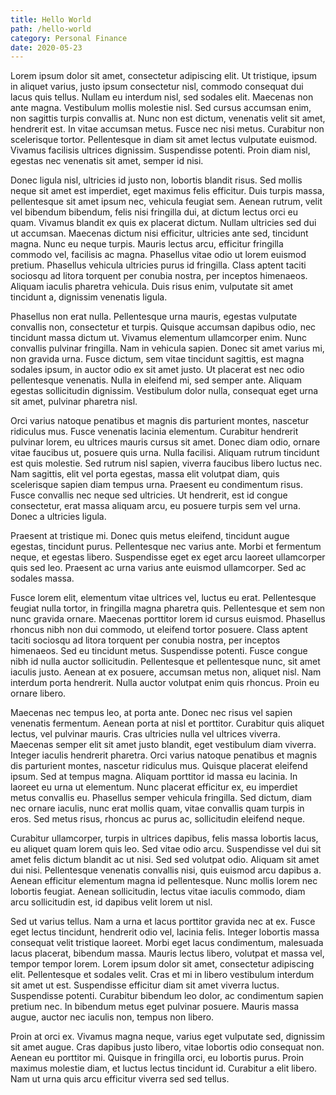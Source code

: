 ```yaml
---
title: Hello World
path: /hello-world
category: Personal Finance
date: 2020-05-23
---
```


Lorem ipsum dolor sit amet, consectetur adipiscing elit. Ut tristique, ipsum in aliquet varius, justo ipsum consectetur nisl, commodo consequat dui lacus quis tellus. Nullam eu interdum nisl, sed sodales elit. Maecenas non ante magna. Vestibulum mollis molestie nisl. Sed cursus accumsan enim, non sagittis turpis convallis at. Nunc non est dictum, venenatis velit sit amet, hendrerit est. In vitae accumsan metus. Fusce nec nisi metus. Curabitur non scelerisque tortor. Pellentesque in diam sit amet lectus vulputate euismod. Vivamus facilisis ultrices dignissim. Suspendisse potenti. Proin diam nisl, egestas nec venenatis sit amet, semper id nisi.

Donec ligula nisl, ultricies id justo non, lobortis blandit risus. Sed mollis neque sit amet est imperdiet, eget maximus felis efficitur. Duis turpis massa, pellentesque sit amet ipsum nec, vehicula feugiat sem. Aenean rutrum, velit vel bibendum bibendum, felis nisi fringilla dui, at dictum lectus orci eu quam. Vivamus blandit ex quis ex placerat dictum. Nullam ultricies sed dui ut accumsan. Maecenas dictum nisi efficitur, ultricies ante sed, tincidunt magna. Nunc eu neque turpis. Mauris lectus arcu, efficitur fringilla commodo vel, facilisis ac magna. Phasellus vitae odio ut lorem euismod pretium. Phasellus vehicula ultricies purus id fringilla. Class aptent taciti sociosqu ad litora torquent per conubia nostra, per inceptos himenaeos. Aliquam iaculis pharetra vehicula. Duis risus enim, vulputate sit amet tincidunt a, dignissim venenatis ligula.

Phasellus non erat nulla. Pellentesque urna mauris, egestas vulputate convallis non, consectetur et turpis. Quisque accumsan dapibus odio, nec tincidunt massa dictum ut. Vivamus elementum ullamcorper enim. Nunc convallis pulvinar fringilla. Nam in vehicula sapien. Donec sit amet varius mi, non gravida urna. Fusce dictum, sem vitae tincidunt sagittis, est magna sodales ipsum, in auctor odio ex sit amet justo. Ut placerat est nec odio pellentesque venenatis. Nulla in eleifend mi, sed semper ante. Aliquam egestas sollicitudin dignissim. Vestibulum dolor nulla, consequat eget urna sit amet, pulvinar pharetra nisl.

Orci varius natoque penatibus et magnis dis parturient montes, nascetur ridiculus mus. Fusce venenatis lacinia elementum. Curabitur hendrerit pulvinar lorem, eu ultrices mauris cursus sit amet. Donec diam odio, ornare vitae faucibus ut, posuere quis urna. Nulla facilisi. Aliquam rutrum tincidunt est quis molestie. Sed rutrum nisl sapien, viverra faucibus libero luctus nec. Nam sagittis, elit vel porta egestas, massa elit volutpat diam, quis scelerisque sapien diam tempus urna. Praesent eu condimentum risus. Fusce convallis nec neque sed ultricies. Ut hendrerit, est id congue consectetur, erat massa aliquam arcu, eu posuere turpis sem vel urna. Donec a ultricies ligula.

Praesent at tristique mi. Donec quis metus eleifend, tincidunt augue egestas, tincidunt purus. Pellentesque nec varius ante. Morbi et fermentum neque, et egestas libero. Suspendisse eget ex eget arcu laoreet ullamcorper quis sed leo. Praesent ac urna varius ante euismod ullamcorper. Sed ac sodales massa.

Fusce lorem elit, elementum vitae ultrices vel, luctus eu erat. Pellentesque feugiat nulla tortor, in fringilla magna pharetra quis. Pellentesque et sem non nunc gravida ornare. Maecenas porttitor lorem id cursus euismod. Phasellus rhoncus nibh non dui commodo, ut eleifend tortor posuere. Class aptent taciti sociosqu ad litora torquent per conubia nostra, per inceptos himenaeos. Sed eu tincidunt metus. Suspendisse potenti. Fusce congue nibh id nulla auctor sollicitudin. Pellentesque et pellentesque nunc, sit amet iaculis justo. Aenean at ex posuere, accumsan metus non, aliquet nisl. Nam interdum porta hendrerit. Nulla auctor volutpat enim quis rhoncus. Proin eu ornare libero.

Maecenas nec tempus leo, at porta ante. Donec nec risus vel sapien venenatis fermentum. Aenean porta at nisl et porttitor. Curabitur quis aliquet lectus, vel pulvinar mauris. Cras ultricies nulla vel ultrices viverra. Maecenas semper elit sit amet justo blandit, eget vestibulum diam viverra. Integer iaculis hendrerit pharetra. Orci varius natoque penatibus et magnis dis parturient montes, nascetur ridiculus mus. Quisque placerat eleifend ipsum. Sed at tempus magna. Aliquam porttitor id massa eu lacinia. In laoreet eu urna ut elementum. Nunc placerat efficitur ex, eu imperdiet metus convallis eu. Phasellus semper vehicula fringilla. Sed dictum, diam nec ornare iaculis, nunc erat mollis quam, vitae convallis quam turpis in eros. Sed metus risus, rhoncus ac purus ac, sollicitudin eleifend neque.

Curabitur ullamcorper, turpis in ultrices dapibus, felis massa lobortis lacus, eu aliquet quam lorem quis leo. Sed vitae odio arcu. Suspendisse vel dui sit amet felis dictum blandit ac ut nisi. Sed sed volutpat odio. Aliquam sit amet dui nisi. Pellentesque venenatis convallis nisi, quis euismod arcu dapibus a. Aenean efficitur elementum magna id pellentesque. Nunc mollis lorem nec lobortis feugiat. Aenean sollicitudin, lectus vitae iaculis commodo, diam arcu sollicitudin est, id dapibus velit lorem ut nisl.

Sed ut varius tellus. Nam a urna et lacus porttitor gravida nec at ex. Fusce eget lectus tincidunt, hendrerit odio vel, lacinia felis. Integer lobortis massa consequat velit tristique laoreet. Morbi eget lacus condimentum, malesuada lacus placerat, bibendum massa. Mauris lectus libero, volutpat et massa vel, tempor tempor lorem. Lorem ipsum dolor sit amet, consectetur adipiscing elit. Pellentesque et sodales velit. Cras et mi in libero vestibulum interdum sit amet ut est. Suspendisse efficitur diam sit amet viverra luctus. Suspendisse potenti. Curabitur bibendum leo dolor, ac condimentum sapien pretium nec. In bibendum metus eget pulvinar posuere. Mauris massa augue, auctor nec iaculis non, tempus non libero.

Proin at orci ex. Vivamus magna neque, varius eget vulputate sed, dignissim sit amet augue. Cras dapibus justo libero, vitae lobortis odio consequat non. Aenean eu porttitor mi. Quisque in fringilla orci, eu lobortis purus. Proin maximus molestie diam, et luctus lectus tincidunt id. Curabitur a elit libero. Nam ut urna quis arcu efficitur viverra sed sed tellus.
